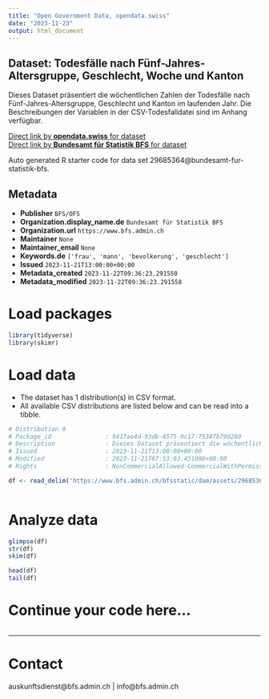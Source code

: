 ```yaml
---
title: "Open Government Data, opendata.swiss"
date: "2023-11-23"
output: html_document
---
```


## Dataset: Todesfälle nach Fünf-Jahres-Altersgruppe, Geschlecht, Woche und Kanton

Dieses Dataset präsentiert die wöchentlichen Zahlen der Todesfälle nach Fünf-Jahres-Altersgruppe, Geschlecht und Kanton im laufenden Jahr. Die Beschreibungen der Variablen in der CSV-Todesfalldatei sind im Anhang verfügbar.

[Direct link by **opendata.swiss** for dataset](https://opendata.swiss/de/dataset/todesfalle-nach-funf-jahres-altersgruppe-geschlecht-woche-und-kanton37)<br>
[Direct link by **Bundesamt für Statistik BFS** for dataset](https://www.bfs.admin.ch/asset/de/ts-q-01.04.02.01.30-P)

Auto generated R starter code for data set 29685364@bundesamt-fur-statistik-bfs.

## Metadata

- **Publisher** `BFS/OFS`
- **Organization.display_name.de** `Bundesamt für Statistik BFS`
- **Organization.url** `https://www.bfs.admin.ch`
- **Maintainer** `None`
- **Maintainer_email** `None`
- **Keywords.de** `['frau', 'mann', 'bevolkerung', 'geschlecht']`
- **Issued** `2023-11-21T13:00:00+00:00`
- **Metadata_created** `2023-11-22T09:36:23.291550`
- **Metadata_modified** `2023-11-22T09:36:23.291558`


# Load packages

```r

library(tidyverse)
library(skimr)

```

# Load data

-   The dataset has 1 distribution(s) in CSV format.
-   All available CSV distributions are listed below and can be read into a tibble.

```r

# Distribution 0
# Package_id               : 9417ae4d-93db-4575-9c17-75387b790280
# Description              : Dieses Dataset präsentiert die wöchentlichen Zahlen der Todesfälle nach Fünf-Jahres-Altersgruppe, Geschlecht und Kanton im laufenden Jahr. Die Beschreibungen der Variablen in der CSV-Todesfalldatei sind im Anhang verfügbar.
# Issued                   : 2023-11-21T13:00:00+00:00
# Modified                 : 2023-11-21T07:53:03.451000+00:00
# Rights                   : NonCommercialAllowed-CommercialWithPermission-ReferenceRequired

df <- read_delim('https://www.bfs.admin.ch/bfsstatic/dam/assets/29685369/master')



```

# Analyze data

```r

glimpse(df)
str(df)
skim(df)

head(df)
tail(df)

```

# Continue your code here...

```r

```

------------------------------------------------------------------------

# Contact

auskunftsdienst@bfs.admin.ch | info@bfs.admin.ch
